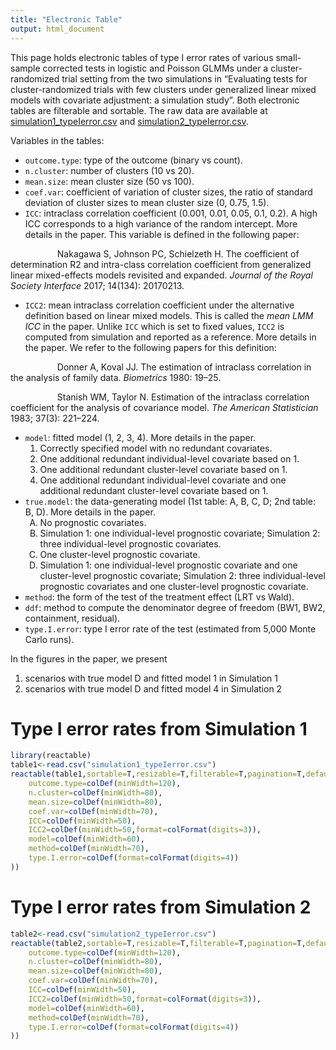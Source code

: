 ```yaml
---
title: "Electronic Table"
output: html_document
---
```


This page holds electronic tables of type I error rates of various small-sample corrected tests in logistic and Poisson GLMMs under a cluster-randomized trial setting from the two simulations in "Evaluating tests for cluster-randomized trials with few clusters under generalized linear mixed models with covariate adjustment: a simulation study". Both electronic tables are filterable and sortable. The raw data are available at [simulation1_typeIerror.csv](https://github.com/QIU-Hongxiang-David/small-sample-adjusted-GLMM-CRT/simulation1_typeIerror.csv) and [simulation2_typeIerror.csv](https://github.com/QIU-Hongxiang-David/small-sample-adjusted-GLMM-CRT/simulation2_typeIerror.csv).

Variables in the tables:

- `outcome.type`: type of the outcome (binary vs count).
- `n.cluster`: number of clusters (10 vs 20).
- `mean.size`: mean cluster size (50 vs 100).
- `coef.var`: coefficient of variation of cluster sizes, the ratio of standard deviation of cluster sizes to mean cluster size (0, 0.75, 1.5).
- `ICC`: intraclass correlation coefficient (0.001, 0.01, 0.05, 0.1, 0.2). A high ICC corresponds to a high variance of the random intercept. More details in the paper. This variable is defined in the following paper:

&nbsp;&nbsp;&nbsp;&nbsp;&nbsp;&nbsp;&nbsp;&nbsp;&nbsp;&nbsp;&nbsp;&nbsp;&nbsp;&nbsp;&nbsp;&nbsp;&nbsp;&nbsp; Nakagawa S, Johnson PC, Schielzeth H. The coefficient of determination R2 and intra-class correlation coefficient from generalized linear mixed-effects models revisited and expanded. *Journal of the Royal Society Interface* 2017; 14(134): 20170213.

- `ICC2`: mean intraclass correlation coefficient under the alternative definition based on linear mixed models. This is called the *mean LMM ICC* in the paper. Unlike `ICC` which is set to fixed values, `ICC2` is computed from simulation and reported as a reference. More details in the paper. We refer to the following papers for this definition:

&nbsp;&nbsp;&nbsp;&nbsp;&nbsp;&nbsp;&nbsp;&nbsp;&nbsp;&nbsp;&nbsp;&nbsp;&nbsp;&nbsp;&nbsp;&nbsp;&nbsp;&nbsp; Donner A, Koval JJ. The estimation of intraclass correlation in the analysis of family data. *Biometrics* 1980: 19–25.

&nbsp;&nbsp;&nbsp;&nbsp;&nbsp;&nbsp;&nbsp;&nbsp;&nbsp;&nbsp;&nbsp;&nbsp;&nbsp;&nbsp;&nbsp;&nbsp;&nbsp;&nbsp; Stanish WM, Taylor N. Estimation of the intraclass correlation coefficient for the analysis of covariance model. *The American Statistician* 1983; 37(3): 221–224.

- `model`: fitted model (1, 2, 3, 4). More details in the paper.
    1. Correctly specified model with no redundant covariates.
    2. One additional redundant individual-level covariate based on 1.
    3. One additional redundant cluster-level covariate based on 1.
    4. One additional redundant individual-level covariate and one additional redundant cluster-level covariate based on 1.
- `true.model`: the data-generating model (1st table: A, B, C, D; 2nd table: B, D). More details in the paper.
    A.  No prognostic covariates.
    B.  Simulation 1: one individual-level prognostic covariate; Simulation 2: three individual-level prognostic covariates.
    C.  One cluster-level prognostic covariate.
    D.  Simulation 1: one individual-level prognostic covariate and one cluster-level prognostic covariate; Simulation 2: three individual-level prognostic covariates and one cluster-level prognostic covariate.
- `method`: the form of the test of the treatment effect (LRT vs Wald).
- `ddf`: method to compute the denominator degree of freedom (BW1, BW2, containment, residual).
- `type.I.error`: type I error rate of the test (estimated from 5,000 Monte Carlo runs).

In the figures in the paper, we present

1. scenarios with true model D and fitted model 1 in Simulation 1
2. scenarios with true model D and fitted model 4 in Simulation 2

# Type I error rates from Simulation 1

```r
library(reactable)
table1<-read.csv("simulation1_typeIerror.csv")
reactable(table1,sortable=T,resizable=T,filterable=T,pagination=T,defaultPageSize=10,showPagination=T,showPageSizeOptions=T,compact=T,showSortIcon=T,columns=list(
    outcome.type=colDef(minWidth=120),
    n.cluster=colDef(minWidth=80),
    mean.size=colDef(minWidth=80),
    coef.var=colDef(minWidth=70),
    ICC=colDef(minWidth=50),
    ICC2=colDef(minWidth=50,format=colFormat(digits=3)),
    model=colDef(minWidth=60),
    method=colDef(minWidth=70),
    type.I.error=colDef(format=colFormat(digits=4))
))
```

# Type I error rates from Simulation 2

```r
table2<-read.csv("simulation2_typeIerror.csv")
reactable(table2,sortable=T,resizable=T,filterable=T,pagination=T,defaultPageSize=10,showPagination=T,showPageSizeOptions=T,compact=T,showSortIcon=T,columns=list(
    outcome.type=colDef(minWidth=120),
    n.cluster=colDef(minWidth=80),
    mean.size=colDef(minWidth=80),
    coef.var=colDef(minWidth=70),
    ICC=colDef(minWidth=50),
    ICC2=colDef(minWidth=50,format=colFormat(digits=3)),
    model=colDef(minWidth=60),
    method=colDef(minWidth=70),
    type.I.error=colDef(format=colFormat(digits=4))
))
```

